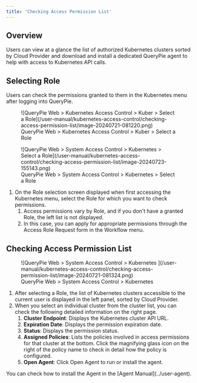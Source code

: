 ```yaml
---
title: 'Checking Access Permission List'
---
```



## Overview

Users can view at a glance the list of authorized Kubernetes clusters sorted by Cloud Provider and download and install a dedicated QueryPie agent to help with access to Kubernetes API calls.

## Selecting Role

Users can check the permissions granted to them in the Kubernetes menu after logging into QueryPie.

<figure data-layout="center" data-align="center">
![QueryPie Web &gt; Kubernetes Access Control &gt; Kuber &gt; Select a Role](/user-manual/kubernetes-access-control/checking-access-permission-list/image-20240721-081220.png)
<figcaption>
QueryPie Web &gt; Kubernetes Access Control &gt; Kuber &gt; Select a Role
</figcaption>
</figure>

<figure data-layout="center" data-align="center">
![QueryPie Web &gt; System Access Control &gt; Kubernetes &gt; Select a Role](/user-manual/kubernetes-access-control/checking-access-permission-list/image-20240723-155143.png)
<figcaption>
QueryPie Web &gt; System Access Control &gt; Kubernetes &gt; Select a Role
</figcaption>
</figure>

1. On the Role selection screen displayed when first accessing the Kubernetes menu, select the Role for which you want to check permissions.
    1. Access permissions vary by Role, and if you don't have a granted Role, the left list is not displayed.
    2. In this case, you can apply for appropriate permissions through the Access Role Request form in the Workflow menu.

## Checking Access Permission List

<figure data-layout="center" data-align="center">
![QueryPie Web &gt; System Access Control &gt; Kubernetes ](/user-manual/kubernetes-access-control/checking-access-permission-list/image-20240721-081324.png)
<figcaption>
QueryPie Web &gt; System Access Control &gt; Kubernetes 
</figcaption>
</figure>

1. After selecting a Role, the list of Kubernetes clusters accessible to the current user is displayed in the left panel, sorted by Cloud Provider.
2. When you select an individual cluster from the cluster list, you can check the following detailed information on the right page.
    1. **Cluster Endpoint**: Displays the Kubernetes cluster API URL.
    2. **Expiration Date**: Displays the permission expiration date.
    3. **Status**: Displays the permission status.
    4. **Assigned Policies**: Lists the policies involved in access permissions for that cluster at the bottom. Click the magnifying glass icon on the right of the policy name to check in detail how the policy is configured.
    5. **Open Agent**: Click Open Agent to run or install the agent.

<Callout type="info">
You can check how to install the Agent in the [Agent Manual](../user-agent).
</Callout>
